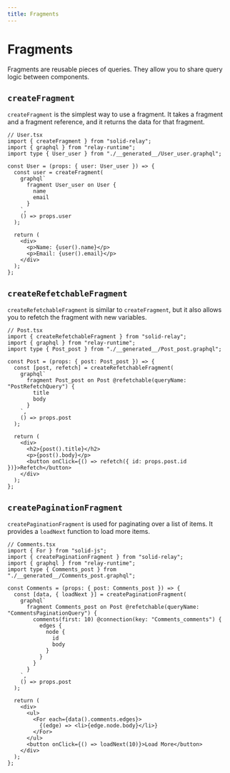 ```yaml
---
title: Fragments
---
```


# Fragments

Fragments are reusable pieces of queries. They allow you to share query logic between components.

## `createFragment`

`createFragment` is the simplest way to use a fragment. It takes a fragment and a fragment reference, and it returns the data for that fragment.

```tsx
// User.tsx
import { createFragment } from "solid-relay";
import { graphql } from "relay-runtime";
import type { User_user } from "./__generated__/User_user.graphql";

const User = (props: { user: User_user }) => {
  const user = createFragment(
    graphql`
      fragment User_user on User {
        name
        email
      }
    `,
    () => props.user
  );

  return (
    <div>
      <p>Name: {user().name}</p>
      <p>Email: {user().email}</p>
    </div>
  );
};
```

## `createRefetchableFragment`

`createRefetchableFragment` is similar to `createFragment`, but it also allows you to refetch the fragment with new variables.

```tsx
// Post.tsx
import { createRefetchableFragment } from "solid-relay";
import { graphql } from "relay-runtime";
import type { Post_post } from "./__generated__/Post_post.graphql";

const Post = (props: { post: Post_post }) => {
  const [post, refetch] = createRefetchableFragment(
    graphql`
      fragment Post_post on Post @refetchable(queryName: "PostRefetchQuery") {
        title
        body
      }
    `,
    () => props.post
  );

  return (
    <div>
      <h2>{post().title}</h2>
      <p>{post().body}</p>
      <button onClick={() => refetch({ id: props.post.id })}>Refetch</button>
    </div>
  );
};
```

## `createPaginationFragment`

`createPaginationFragment` is used for paginating over a list of items. It provides a `loadNext` function to load more items.

```tsx
// Comments.tsx
import { For } from "solid-js";
import { createPaginationFragment } from "solid-relay";
import { graphql } from "relay-runtime";
import type { Comments_post } from "./__generated__/Comments_post.graphql";

const Comments = (props: { post: Comments_post }) => {
  const [data, { loadNext }] = createPaginationFragment(
    graphql`
      fragment Comments_post on Post @refetchable(queryName: "CommentsPaginationQuery") {
        comments(first: 10) @connection(key: "Comments_comments") {
          edges {
            node {
              id
              body
            }
          }
        }
      }
    `,
    () => props.post
  );

  return (
    <div>
      <ul>
        <For each={data().comments.edges}>
          {(edge) => <li>{edge.node.body}</li>}
        </For>
      </ul>
      <button onClick={() => loadNext(10)}>Load More</button>
    </div>
  );
};
```
